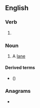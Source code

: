 ==English==

===Verb===
{{head|en|present participle}}

# {{present participle of|loan|lang=en|nocat=1}}

===Noun===
{{en-noun}}

# {{lb|en|obsolete|Scottish and Northern English}} A [[lane]]

====Derived terms====
* {{l|en|free loaning}} ({{m|en|right of way}})

===Anagrams===
* {{anagrams|en|loganin}}